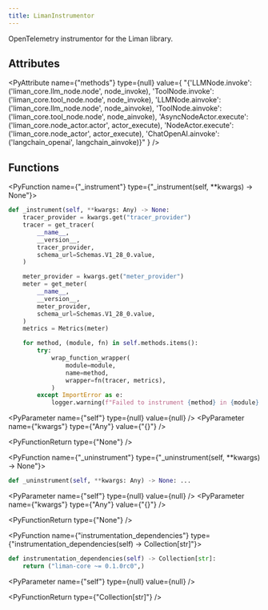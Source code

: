 ```yaml
---
title: LimanInstrumentor
---
```


OpenTelemetry instrumentor for the Liman library.

## Attributes

<PyAttribute
  name={"methods"}
  type={null}
  value={
    "{'LLMNode.invoke': ('liman_core.llm_node.node', node_invoke), 'ToolNode.invoke': ('liman_core.tool_node.node', node_invoke), 'LLMNode.ainvoke': ('liman_core.llm_node.node', node_ainvoke), 'ToolNode.ainvoke': ('liman_core.tool_node.node', node_ainvoke), 'AsyncNodeActor.execute': ('liman_core.node_actor.actor', actor_execute), 'NodeActor.execute': ('liman_core.node_actor', actor_execute), 'ChatOpenAI.ainvoke': ('langchain_openai', langchain_ainvoke)}"
  }
/>

## Functions

<PyFunction name={"_instrument"} type={"_instrument(self, **kwargs) -> None"}>

<PySourceCode >

```python
def _instrument(self, **kwargs: Any) -> None:
    tracer_provider = kwargs.get("tracer_provider")
    tracer = get_tracer(
        __name__,
        __version__,
        tracer_provider,
        schema_url=Schemas.V1_28_0.value,
    )

    meter_provider = kwargs.get("meter_provider")
    meter = get_meter(
        __name__,
        __version__,
        meter_provider,
        schema_url=Schemas.V1_28_0.value,
    )
    metrics = Metrics(meter)

    for method, (module, fn) in self.methods.items():
        try:
            wrap_function_wrapper(
                module=module,
                name=method,
                wrapper=fn(tracer, metrics),
            )
        except ImportError as e:
            logger.warning(f"Failed to instrument {method} in {module}: {e}. ")
```

</PySourceCode>

<div >

<PyParameter name={"self"} type={null} value={null} />
<PyParameter name={"kwargs"} type={"Any"} value={"{}"} />

</div>

<PyFunctionReturn type={"None"} />

</PyFunction>

<PyFunction name={"_uninstrument"} type={"_uninstrument(self, **kwargs) -> None"}>

<PySourceCode >

```python
def _uninstrument(self, **kwargs: Any) -> None: ...
```

</PySourceCode>

<div >

<PyParameter name={"self"} type={null} value={null} />
<PyParameter name={"kwargs"} type={"Any"} value={"{}"} />

</div>

<PyFunctionReturn type={"None"} />

</PyFunction>

<PyFunction name={"instrumentation_dependencies"} type={"instrumentation_dependencies(self) -> Collection[str]"}>

<PySourceCode >

```python
def instrumentation_dependencies(self) -> Collection[str]:
    return ("liman-core ~= 0.1.0rc0",)
```

</PySourceCode>

<div >

<PyParameter name={"self"} type={null} value={null} />

</div>

<PyFunctionReturn type={"Collection[str]"} />

</PyFunction>
